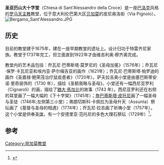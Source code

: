 '''圣亚历山大十字堂'''（Chiesa di Sant'Alessandro della Croce）是一座[[巴洛克|巴洛克]]风格的[[罗马天主教|罗马天主教]]教堂，位于意大利伦巴第大区[[贝加莫|贝加莫]]的皮尼奥洛街（Via Pignolo）。
[[File:Bergamo_Sant'Alessandro.JPG|thumb]]
==历史==
目前的教堂建于1675年，建在一座早期教堂的遗址上。设计归功于特雷齐尼家族。教堂于1737年完工，但立面直到1922年才由维吉利奥·穆齐奥完成。

教堂内的艺术品包括：乔瓦尼·巴蒂斯塔·莫罗尼的《圣母加冕》（1576年）；乔瓦尼·保罗·卡瓦尼亚和埃内亚·萨尔梅吉亚的画作（1621年）；乔瓦尼·巴蒂斯塔·帕罗迪的画作《圣嘉禄·鲍荣茂治疗鼠疫患者》（1720年）。萨夫拉吉奥小堂是由塞巴斯蒂安诺·里奇装饰的（1730 年），描绘《圣额我略与圣母》。小堂还有一幅西尼亚罗利（Cignaroli）的画，描绘了[[猶大·馬加比|猶大·馬加比]]的故事（1743 年）。西尼亚罗利还在右侧的耳堂画了一幅大幅的《下十字架》（1745年）；[[詹巴蒂斯塔·皮托尼|詹巴蒂斯塔·皮托尼]]画了一幅圣母与圣徒（1746年;左侧第三小堂）；弗朗切斯科·卡佩拉为圣母升天（Assunta）祭坛画了《基督与圣母的相遇》（1774年）；乔瓦尼·拉吉画了祈祷小堂（1757年）。这个小堂是供奉[[圣体|圣体]]，有一个安德里亚·范托尼的多色大理石祭坛（1729年）<ref>{{Cite web |url=http://www.lombardiabeniculturali.it/architetture/schede/BG020-00540/ |title=Lombardia Beni Culturali. |accessdate=2020-08-16 |archive-date=2020-02-21 |archive-url=https://web.archive.org/web/20200221192653/http://www.lombardiabeniculturali.it/architetture/schede/BG020-00540/ |dead-url=no }}</ref>。

==参考==
{{reflist}}
{{Coord|45|42|4.67|N|9|40|23.36|E|type:landmark_region:IT|display=title}}
[[Category:貝加莫教堂|Category:貝加莫教堂]]